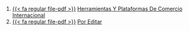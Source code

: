 1. [{{< fa regular file-pdf >}}](https://achalmaedison.netlify.app/gestion-empresarial/inteligencia-comercial/2024-05-15-herramientas-y-plataformas-de-comercio-internacional/index.pdf) [Herramientas Y Plataformas De Comercio Internacional](https://achalmaedison.netlify.app/gestion-empresarial/inteligencia-comercial/2024-05-15-herramientas-y-plataformas-de-comercio-internacional)
2. [{{< fa regular file-pdf >}}](https://achalmaedison.netlify.app/gestion-empresarial/inteligencia-comercial/2025-03-31-por-editar/index.pdf) [Por Editar](https://achalmaedison.netlify.app/gestion-empresarial/inteligencia-comercial/2025-03-31-por-editar)
